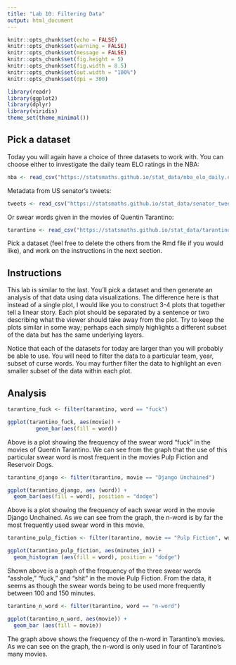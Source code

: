 ---
title: "Lab 10: Filtering Data"
output: html_document
---

```{r setup, include=FALSE}
knitr::opts_chunk$set(echo = FALSE)
knitr::opts_chunk$set(warning = FALSE)
knitr::opts_chunk$set(message = FALSE)
knitr::opts_chunk$set(fig.height = 5)
knitr::opts_chunk$set(fig.width = 8.5)
knitr::opts_chunk$set(out.width = "100%")
knitr::opts_chunk$set(dpi = 300)

library(readr)
library(ggplot2)
library(dplyr)
library(viridis)
theme_set(theme_minimal())
```

## Pick a dataset

Today you will again have a choice of three datasets to work with. You can
choose either to investigate the daily team ELO ratings in the NBA:

```{r}
nba <- read_csv("https://statsmaths.github.io/stat_data/nba_elo_daily.csv")
```

Metadata from US senator's tweets:

```{r}
tweets <- read_csv("https://statsmaths.github.io/stat_data/senator_tweets_meta.csv")
```

Or swear words given in the movies of Quentin Tarantino:

```{r}
tarantino <- read_csv("https://statsmaths.github.io/stat_data/tarantino.csv")
```

Pick a dataset (feel free to delete the others from the Rmd file if you would
like), and work on the instructions in the next section.

## Instructions

This lab is similar to the last. You'll pick a dataset and then generate an
analysis of that data using data visualizations. The difference here is that
instead of a single plot, I would like you to construct 3-4 plots that
together tell a linear story. Each plot should be separated by a sentence or
two describing what the viewer should take away from the plot. Try to keep the
plots similar in some way; perhaps each simply highlights a different subset
of the data but has the same underlying layers.

Notice that each of the datasets for today are larger than you will probably
be able to use. You will need to filter the data to a particular team, year,
subset of curse words. You may further filter the data to highlight an even
smaller subset of the data within each plot.

## Analysis

```{r}
tarantino_fuck <- filter(tarantino, word == "fuck") 
```

```{r}
ggplot(tarantino_fuck, aes(movie)) +
         geom_bar(aes(fill = word))
```

Above is a plot showing the frequency of the swear word "fuck" in the movies of Quentin Tarantino. We can see from the graph that the use of this particular swear word is most frequent in the movies Pulp Fiction and Reservoir Dogs.

```{r}
tarantino_django <- filter(tarantino, movie == "Django Unchained")
```

```{r}
ggplot(tarantino_django, aes (word)) +
  geom_bar(aes(fill = word), position = "dodge")
```

Above is a plot showing the frequency of each swear word in the movie Django Unchained. As we can see from the graph, the n-word is by far the most frequently used swear word in this movie.

```{r}
tarantino_pulp_fiction <- filter(tarantino, movie == "Pulp Fiction", word %in% c("fuck", "shit", "asshole"))
```

```{r}
ggplot(tarantino_pulp_fiction, aes(minutes_in)) +
  geom_histogram (aes(fill = word), position = "dodge")
```

Shown above is a graph of the frequency of the three swear words "asshole," "fuck," and "shit" in the movie Pulp Fiction. From the data, it seems as though the swear words being to be used more frequently between 100 and 150 minutes.

```{r}
tarantino_n_word <- filter(tarantino, word == "n-word")
```

```{r}
ggplot(tarantino_n_word, aes(movie)) +
  geom_bar (aes(fill = movie))
```

The graph above shows the frequency of the n-word in Tarantino's movies. As we can see on the graph, the n-word is only used in four of Tarantino's many movies. 